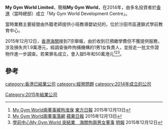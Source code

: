 '''My Gym World Limited'''，簡稱'''My Gym World'''，在2014年，由多名投資者於[[香港|香港]]（當時總部）成立「My Gym World Development Centre」。

當時業務主要經營由外籍老師提供小班教導嬰幼兒的，位於沙田市區連鎖式學前教育中心。

2015年12月12日，[[香港海關|香港海關]]接到7宗舉報，由於收到已預繳學費但不獲提供服務，涉及損失共1.9萬港元，經調查後昨拘捕機構的1男1女負責人，並撿走一批文件證物作進一步調查。若果罪名成立，會入獄5年和50萬港元<ref>[http://orientaldaily.on.cc/cnt/news/20151213/00176_033.html My Gym World兩董事被拘准保] {{Wayback|url=http://orientaldaily.on.cc/cnt/news/20151213/00176_033.html |date=20160305020853 }}[[東方日報|東方日報]] 2015年12月13日</ref><ref>[http://hk.apple.nextmedia.com/news/art/20151213/19410288 My Gym World兩董事落網] {{Wayback|url=http://hk.apple.nextmedia.com/news/art/20151213/19410288 |date=20160317140217 }}[[蘋果日報|蘋果日報]] 2015年12月13日</ref><ref>[http://news.mingpao.com/ins/instantnews/web_tc/article/20151212/s00001/1449905719877 學前中心My Gym World 突結業　海關拘兩男女董事 ] {{Wayback|url=http://news.mingpao.com/ins/instantnews/web_tc/article/20151212/s00001/1449905719877 |date=20160304204441 }}[[明報|明報]] 2015年12月12日</ref>。

==參考==
{{reflist}}

[[category:香港已結業公司|category:香港已結業公司]]
[[category:經營問題|category:經營問題]]
[[category:2014年成立的公司|category:2014年成立的公司]]
[[Category:2015年結業公司|Category:2015年結業公司]]